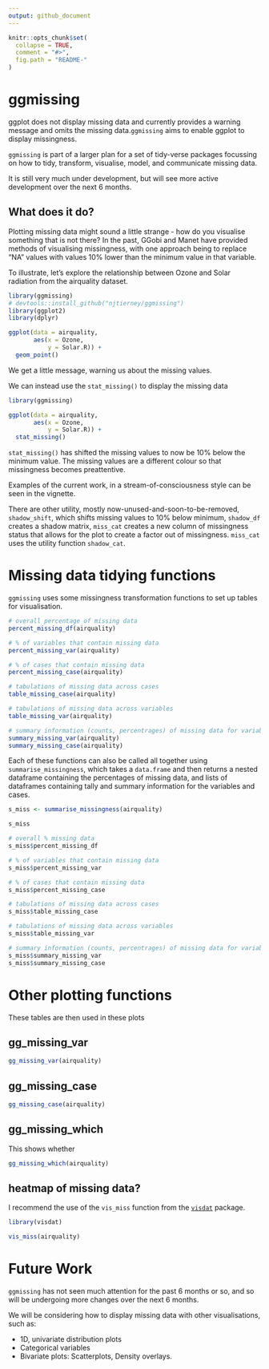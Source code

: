 ```yaml
---
output: github_document
---
```


<!-- README.md is generated from README.Rmd. Please edit that file -->

```r
knitr::opts_chunk$set(
  collapse = TRUE,
  comment = "#>",
  fig.path = "README-"
)
```

# ggmissing

ggplot does not display missing data and currently provides a warning message and omits the missing data.`ggmissing` aims to enable ggplot to display missingness. 

`ggmissing` is part of a larger plan for a set of tidy-verse packages focussing on how to tidy, transform, visualise, model, and communicate missing data.

It is still very much under development, but will see more active development over the next 6 months.

## What does it do?

Plotting missing data might sound a little strange - how do you visualise something that is not there? In the past, GGobi and Manet have provided methods of visualising missingness, with one approach being to replace "NA" values with values 10% lower than the minimum value in that variable.

To illustrate, let's explore the relationship between Ozone and Solar radiation from the airquality dataset.

```r
library(ggmissing)
# devtools::install_github("njtierney/ggmissing")
library(ggplot2)
library(dplyr)

```

```r

ggplot(data = airquality,
       aes(x = Ozone,
           y = Solar.R)) +
  geom_point()

```

We get a little message, warning us about the missing values.

We can instead use the `stat_missing()` to display the missing data

```r

library(ggmissing)

ggplot(data = airquality,
       aes(x = Ozone,
           y = Solar.R)) +
  stat_missing()

```

`stat_missing()` has shifted the missing values to now be 10% below the minimum value. The missing values are a different colour so that missingness becomes preattentive. 

Examples of the current work, in a stream-of-consciousness style can be seen in the vignette. 

There are other utility, mostly now-unused-and-soon-to-be-removed, `shadow_shift`, which shifts missing values to 10% below minimum, `shadow_df` creates a shadow matrix, `miss_cat` creates a new column of missingness status that allows for the plot to create a factor out of missingness. `miss_cat` uses the utility function `shadow_cat`.

# Missing data tidying functions

`ggmissing` uses some missingness transformation functions to set up tables for visualisation.  

```r

# overall percentage of missing data
percent_missing_df(airquality)

# % of variables that contain missing data
percent_missing_var(airquality)

# % of cases that contain missing data
percent_missing_case(airquality)

# tabulations of missing data across cases
table_missing_case(airquality)

# tabulations of missing data across variables
table_missing_var(airquality)

# summary information (counts, percentrages) of missing data for variables and cases
summary_missing_var(airquality)
summary_missing_case(airquality)


```


Each of these functions can also be called all together using `summarise_missingness`, which takes a `data.frame` and then returns a nested dataframe containing the percentages of missing data, and lists of dataframes containing tally and summary information for the variables and cases. 

```r

s_miss <- summarise_missingness(airquality)

s_miss

# overall % missing data
s_miss$percent_missing_df

# % of variables that contain missing data
s_miss$percent_missing_var

# % of cases that contain missing data
s_miss$percent_missing_case

# tabulations of missing data across cases
s_miss$table_missing_case

# tabulations of missing data across variables
s_miss$table_missing_var

# summary information (counts, percentrages) of missing data for variables and cases
s_miss$summary_missing_var
s_miss$summary_missing_case

```


# Other plotting functions

These tables are then used in these plots

## gg_missing_var

```r

gg_missing_var(airquality)

```


## gg_missing_case

```r

gg_missing_case(airquality)

```

## gg_missing_which

This shows whether

```r

gg_missing_which(airquality)

```

## heatmap of missing data?

I recommend the use of the `vis_miss` function from the [`visdat`](github.com/njtierney/visdat) package.

```r

library(visdat)

vis_miss(airquality)

```


# Future Work

`ggmissing` has not seen much attention for the past 6 months or so, and so will be undergoing more changes over the next 6 months.

We will be considering how to display missing data with other visualisations, such as:

- 1D, univariate distribution plots
- Categorical variables
- Bivariate plots: Scatterplots, Density overlays.
